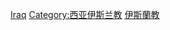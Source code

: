 {{Commonscat|Islam in Iraq}}

[[Category:亚洲各国伊斯兰教|Iraq]]
[[Category:西亚伊斯兰教|Category:西亚伊斯兰教]]
[[Category:伊拉克宗教|伊斯蘭教]]